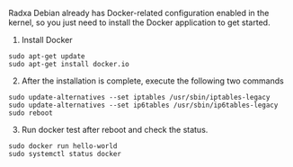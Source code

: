 Radxa Debian already has Docker-related configuration enabled in the kernel, so you just need to install the Docker application to get started.

1. Install Docker

```
sudo apt-get update
sudo apt-get install docker.io
```

2. After the installation is complete, execute the following two commands

```
sudo update-alternatives --set iptables /usr/sbin/iptables-legacy
sudo update-alternatives --set ip6tables /usr/sbin/ip6tables-legacy
sudo reboot
```

3. Run docker test after reboot and check the status.

```
sudo docker run hello-world
sudo systemctl status docker
```
